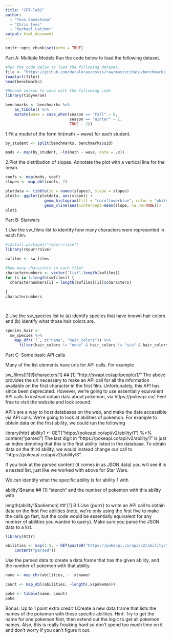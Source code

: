 ```yaml
---
title: "CRT-lab2"
author:
  - "Tess Sameshima"
  - "Chris Ives"
  - "Rachael Latimer"
output: html_document
---
```


```r
knitr::opts_chunk$set(echo = TRUE)
```
Part A: Multiple Models
Run the code below to load the following dataset.
```r

#Run the code below to load the following dataset.
file <- "https://github.com/datalorax/esvis/raw/master/data/benchmarks.rda"
load(url(file))
head(benchmarks)

#Recode season to wave with the following code
library(tidyverse)

benchmarks <- benchmarks %>%
	as_tibble() %>%
	mutate(wave = case_when(season == "Fall" ~ 0,
	                        season == "Winter" ~ 1,
	                        TRUE ~ 2))


```

1.Fit a model of the form lm(math ~ wave) for each student.
```r
by_student <- split(benchmarks, benchmarks$sid)

mods <- map(by_student, ~lm(math ~ wave, data = .x))
```

2.Plot the distribution of slopes. Annotate the plot with a vertical line for the mean.
```r
coefs <- map(mods, coef)
slopes <- map_dbl(coefs, 2)

plotdata <- tibble(id = names(slopes), slope = slopes)
plot1<- ggplot(plotdata, aes(slope)) +
                 geom_histogram(fill = "cornflowerblue", color = "white") +
                 geom_vline(aes(xintercept=mean(slope, na.rm=TRUE)))
plot1
```


Part B: Starwars 

1.Use the sw_films list to identify how many characters were represented in each film.

```r
#install.packages("repurrrsive")
library(repurrrsive)

swfilms <- sw_films

#how many characters in each film?
characternumbers <- vector("list",length(swfilms))
for (i in 1:length(swfilms)) {
  characternumbers[i] = length(swfilms[[i]]$characters)
  
}
characternumbers

 

```

2.Use the sw_species list to (a) identify species that have known hair colors and (b) identify what those hair colors are.

```r
species_hair <- 
  sw_species %>%  
    map_dfr(`[`, c("name", "hair_colors")) %>%  
      filter(hair_colors != "none" & hair_colors != "n/a" & hair_colors != "unknown")


```

Part C: Some basic API calls

Many of the list elements have urls for API calls. For example

sw_films[[1]]$characters[1]
## [1] "http://swapi.co/api/people/1/"
The above provides the url necessary to make an API call for all the information available on the first character in the first film. Unfortunately, this API has since been deprecated. However, we’re going to use essentially equivalent API calls to instead obtain data about pokemon, via https://pokeapi.co/. Feel free to visit the website and look around.

API’s are a way to host databases on the web, and make the data accessible via API calls. We’re going to look at abilities of pokemon. For example to obtain data on the first ability, we could run the following

library(httr)
ability1 <- GET("https://pokeapi.co/api/v2/ability/1") %>%
	content("parsed") 
The last digit in "https://pokeapi.co/api/v2/ability/1" is just an index denoting that this is the first ability listed in the database. To obtain data on the third ability, we would instead change our call to "https://pokeapi.co/api/v2/ability/3".

If you look at the parsed content (it comes in as JSON data) you will see it is a nested list, just like we worked with above for Star Wars.

We can identify what the specific ability is for ability 1 with

ability1$name
## [1] "stench"
and the number of pokemon with this ability with

length(ability1$pokemon)
## [1] 8
1.Use {purrr} to write an API call to obtain data on the first five abilities (note, we’re only using the first five to make the calls go fast, but the code would be essentially equivalent for any number of abilities you wanted to query). Make sure you parse the JSON data to a list.

```r
library(httr)

abilities <- map(1:5, ~ GET(paste0("https://pokeapi.co/api/v2/ability/", .x)) %>%
	content("parsed"))

```

Use the parsed data to create a data frame that has the given ability, and the number of pokemon with that ability.

```r

name <- map_chr(abilities, ~ .x$name)

count <- map_dbl(abilities, ~length(.x$pokemon))

poke <- tibble(name, count)
poke

```

Bonus: Up to 1 point extra credit
1.Create a new data frame that lists the names of the pokemon with these specific abilities.
Hint: Try to get the name for one pokemon first, then extend out the logic to get all pokemon names. Also, this is really freaking hard so don’t spend too much time on it and don’t worry if you can’t figure it out.

```r

```
